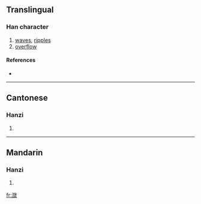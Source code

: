 {{also|瀲}}
==Translingual==

===Han character===
{{Han char|rn=85|rad=水|as=11|sn=14|four=|canj=水人一大 (EOMK)}}

# [[waves]], [[ripples]]
# [[overflow]]

====References====
* {{Han ref|kx=0648.281|hdz=31726.040|uh=6F4B|ud=28491}}

----

==Cantonese==

===Hanzi===
{{yue-hanzi|jyut=|y=lim6|tra=瀲}}

# {{defn|Cantonese}}

----

==Mandarin==

===Hanzi===
{{cmn-hanzi|tra=瀲|pin=[[liàn]] ([[lian4]])|wg=lien<sup>4</sup>}}

# {{defn|Mandarin}}

[[fr:潋]]